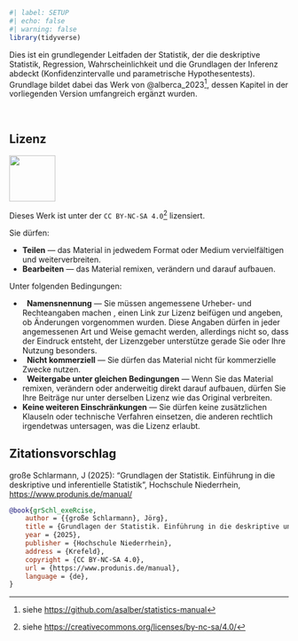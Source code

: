 
```r
#| label: SETUP
#| echo: false
#| warning: false
library(tidyverse)
```

Dies ist ein grundlegender Leitfaden der Statistik, der die deskriptive Statistik, Regression, Wahrscheinlichkeit und die Grundlagen der Inferenz abdeckt (Konfidenzintervalle und parametrische Hypothesentests). Grundlage bildet dabei das Werk von
 @alberca_2023^[siehe <https://github.com/asalber/statistics-manual>], dessen Kapitel in der vorliegenden Version umfangreich ergänzt wurden.


\smallskip\ 

## Lizenz {.unnumbered}

![](images/ccbyncsa.png){width=2.2cm}

Dieses Werk ist unter der `CC BY-NC-SA 4.0`^[siehe <https://creativecommons.org/licenses/by-nc-sa/4.0/>] lizensiert.

\small

Sie dürfen:

- **Teilen** — das Material in jedwedem Format oder Medium vervielfältigen und weiterverbreiten.
- **Bearbeiten** — das Material remixen, verändern und darauf aufbauen.

Unter folgenden Bedingungen:

- \ccAttribution\  **Namensnennung** — Sie müssen angemessene Urheber- und Rechteangaben machen , einen Link zur Lizenz beifügen und angeben, ob Änderungen vorgenommen wurden. Diese Angaben dürfen in jeder angemessenen Art und Weise gemacht werden, allerdings nicht so, dass der Eindruck entsteht, der Lizenzgeber unterstütze gerade Sie oder Ihre Nutzung besonders.
- \ccNonCommercialEU\  **Nicht kommerziell** — Sie dürfen das Material nicht für kommerzielle Zwecke nutzen.
- \ccShareAlike\     **Weitergabe unter gleichen Bedingungen** — Wenn Sie das Material remixen, verändern oder anderweitig direkt darauf aufbauen, dürfen Sie Ihre Beiträge nur unter derselben Lizenz wie das Original verbreiten. 
- **Keine weiteren Einschränkungen** — Sie dürfen keine zusätzlichen Klauseln oder technische Verfahren einsetzen, die anderen rechtlich irgendetwas untersagen, was die Lizenz erlaubt.

\vfill

::: {.callout-tip}
## **Zitationsvorschlag**
große Schlarmann, J (2025): "Grundlagen der Statistik. Einführung in die deskriptive und inferentielle Statistik", Hochschule Niederrhein, <https://www.produnis.de/manual/>

\scriptsize

```bibtex
@book{grSchl_exeRcise,
	author = {{große Schlarmann}, Jörg},
	title = {Grundlagen der Statistik. Einführung in die deskriptive und inferentielle Statistik},
	year = {2025},
	publisher = {Hochschule Niederrhein},
	address = {Krefeld},
	copyright = {CC BY-NC-SA 4.0},
	url = {https://www.produnis.de/manual},
	language = {de},
}
```

:::

\normalsize


\newpage
\phantomsection
\addcontentsline{toc}{chapter}{Inhaltsverzeichnis}
\tableofcontents
\newpage
\pagenumbering{arabic}
\setcounter{page}{1}
\renewcommand\pagemark{{\usekomafont{pagenumber}\thepage\ von \pageref{LastPage}}}
